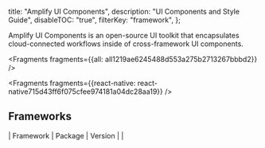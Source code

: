   title: "Amplify UI Components",
  description: "UI Components and Style Guide",
  disableTOC: "true",
  filterKey: "framework",
};



Amplify UI Components is an open-source UI toolkit that encapsulates cloud-connected workflows inside of cross-framework UI components.




<Fragments fragments={{all: all1219ae6245488d553a275b2713267bbbd2}} />



<Fragments fragments={{react-native: react-native715d43ff6f075cfee974181a04dc28aa19}} />

## Frameworks

| Framework          | Package                                                                                  | Version                                                                                                                                        |
| 